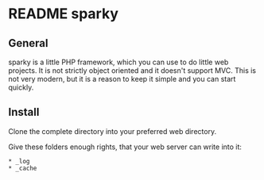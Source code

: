 = README sparky =

== General ==

sparky is a little PHP framework, which you can use to do little web projects. It is not strictly object oriented and it doesn't support MVC. This is not very modern, but it is a reason to keep it simple and you can start quickly.

== Install ==

Clone the complete directory into your preferred web directory.

Give these folders enough rights, that your web server can write into it:

 * _log
 * _cache